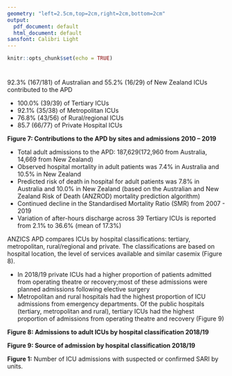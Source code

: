 ```yaml
---
geometry: "left=2.5cm,top=2cm,right=2cm,bottom=2cm" 
output:
  pdf_document: default
  html_document: default
sansfont: Calibri Light
---
```


```r
knitr::opts_chunk$set(echo = TRUE)
```



# **\textcolor{blue}{The Adult Patient Database (APD)}**
\vspace{-3truemm}
### \textcolor{blue}{Adult intensive care unit}


\vspace{1mm}
*\textcolor{blue}{Contribution to adult patient database (APD)}*


92.3% (167/181) of Australian and 55.2% (16/29) of New Zealand ICUs contributed to the APD
\hfill\break

* 100.0% (39/39) of Tertiary ICUs
* 92.1% (35/38) of Metropolitan ICUs 
* 76.8% (43/56) of Rural/regional ICUs 
* 85.7 (66/77) of Private Hospital ICUs 

**Figure 7: Contributions to the APD by sites and admissions 2010 – 2019**


\vspace{3mm}
*\textcolor{blue}{Contribution to adult patient database (APD)}*

* Total adult admissions to the APD: 187,629(172,960 from Australia, 14,669 from New Zealand)
* Observed hospital mortality in adult patients was 7.4% in Australia and 10.5% in New Zealand
* Predicted risk of death in hospital for adult patients was 7.8% in Australia and 10.0% in New Zealand (based on the Australian and New Zealand Risk of Death (ANZROD) mortality prediction algorithm)
* Continued decline in the Standardised Mortality Ratio (SMR) from 2007 - 2019
* Variation of after-hours discharge across 39 Tertiary ICUs is reported from 2.1% to 36.6% (mean of 17.3%)



*\textcolor{blue}{Source of Admission to Adult ICUs}*

ANZICS APD compares ICUs by hospital classifications: tertiary, metropolitan, rural/regional and private. The classifications are based on hospital location, the level of services available and similar casemix (Figure 8). 

* In 2018/19 private ICUs had a higher proportion of patients admitted from operating theatre or recovery;most of these admissions were planned admissions following elective surgery
* Metropolitan and rural hospitals had the highest proportion of ICU admissions from emergency departments. Of the public hospitals (tertiary, metropolitan and rural), tertiary ICUs had the highest proportion of admissions from operating theatre and recovery (Figure 9)

**Figure 8: Admissions to adult ICUs by hospital classification 2018/19**

**Figure 9: Source of admission by hospital classification 2018/19**


\newpage

**Figure 1:** Number of ICU admissions with suspected or confirmed SARI by units.
